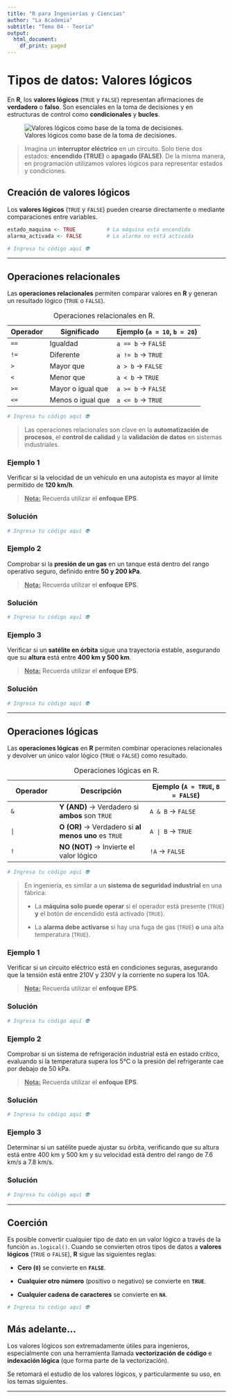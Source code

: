 ```yaml
---
title: "R para Ingenierías y Ciencias"
author: "La Academia"
subtitle: "Tema 04 - Teoría"
output:
  html_document:
    df_print: paged
---
```


# Tipos de datos: Valores lógicos

En **R**, los **valores lógicos** (`TRUE` y `FALSE`) representan afirmaciones de **verdadero** o **falso**. Son esenciales en la toma de decisiones y en estructuras de control como **condicionales** y **bucles**.

![Valores lógicos como base de la toma de decisiones.](https://github.com/aisacc/Programacion-R/blob/main/_Im%C3%A1genes/Tema%2004%20-%20Tipos%20de%20datos%20-%20Valores%20l%C3%B3gicos/1.png?raw=true)

> Imagina un **interruptor eléctrico** en un circuito. Solo tiene dos estados: **encendido (TRUE)** o **apagado (FALSE)**. De la misma manera, en programación utilizamos valores lógicos para representar estados y condiciones.

## Creación de valores lógicos

Los **valores lógicos** (`TRUE` y `FALSE`) pueden crearse directamente o mediante comparaciones entre variables.

``` r
estado_maquina <- TRUE          # La máquina está encendida
alarma_activada <- FALSE        # La alarma no está activada
```

```r
# Ingresa tu código aquí 👽
```

------------------------------------------------------------------------

## Operaciones relacionales

Las **operaciones relacionales** permiten comparar valores en **R** y generan un resultado lógico (`TRUE` o `FALSE`).

| Operador | Significado       | Ejemplo (`a = 10`, `b = 20`) |
|----------|-------------------|------------------------------|
| `==`     | Igualdad          | `a == b` → `FALSE`           |
| `!=`     | Diferente         | `a != b` → `TRUE`            |
| `>`      | Mayor que         | `a > b` → `FALSE`            |
| `<`      | Menor que         | `a < b` → `TRUE`             |
| `>=`     | Mayor o igual que | `a >= b` → `FALSE`           |
| `<=`     | Menos o igual que | `a <= b` → `TRUE`            |

: Operaciones relacionales en R.

```r
# Ingresa tu código aquí 👽
```

> Las operaciones relacionales son clave en la **automatización de procesos**, el **control de calidad** y la **validación de datos** en sistemas industriales.

### Ejemplo 1

Verificar si la velocidad de un vehículo en una autopista es mayor al límite permitido de **120 km/h**.

> [**Nota:**]{.underline} Recuerda utilizar el **enfoque EPS**.

### Solución

```r
# Ingresa tu código aquí 👽
```

### Ejemplo 2

Comprobar si la **presión de un gas** en un tanque está dentro del rango operativo seguro, definido entre **50 y 200 kPa**.

> [**Nota:**]{.underline} Recuerda utilizar el **enfoque EPS**.

### Solución

```r
# Ingresa tu código aquí 👽
```

### Ejemplo 3

Verificar si un **satélite en órbita** sigue una trayectoria estable, asegurando que su **altura** está entre **400 km y 500 km**.

> [**Nota:**]{.underline} Recuerda utilizar el **enfoque EPS**.

### Solución

```r
# Ingresa tu código aquí 👽
```

------------------------------------------------------------------------

## Operaciones lógicas

Las **operaciones lógicas** en **R** permiten combinar operaciones relacionales y devolver un único valor lógico (`TRUE` o `FALSE`) como resultado.

| Operador | Descripción | Ejemplo (`A = TRUE`, `B = FALSE`) |
|------------------------|--------------------------------------------|---------------------------------------|
| `&` | **Y (AND)** → Verdadero si **ambos** son `TRUE` | `A & B` → `FALSE` |
| `|` | **O (OR)** → Verdadero si **al menos uno** es `TRUE` | `A | B` → `TRUE` |
| `!` | **NO (NOT)** → Invierte el valor lógico | `!A` → `FALSE` |

: Operaciones lógicas en R.

```r
# Ingresa tu código aquí 👽
```

> En ingeniería, es similar a un **sistema de seguridad industrial** en una fábrica:
>
> -   La **máquina solo puede operar** si el operador está presente (`TRUE`) **y** el botón de encendido está activado (`TRUE`).
>
> -   La **alarma debe activarse** si hay una fuga de gas (`TRUE`) **o** una alta temperatura (`TRUE`).

### Ejemplo 1

Verificar si un circuito eléctrico está en condiciones seguras, asegurando que la tensión está entre 210V y 230V y la corriente no supera los 10A.

> [**Nota:**]{.underline} Recuerda utilizar el **enfoque EPS**.

### Solución

```r
# Ingresa tu código aquí 👽
```

### Ejemplo 2

Comprobar si un sistema de refrigeración industrial está en estado crítico, evaluando si la temperatura supera los 5°C o la presión del refrigerante cae por debajo de 50 kPa.

> [**Nota:**]{.underline} Recuerda utilizar el **enfoque EPS**.

### Solución

```r
# Ingresa tu código aquí 👽
```

### Ejemplo 3

Determinar si un satélite puede ajustar su órbita, verificando que su altura está entre 400 km y 500 km y su velocidad está dentro del rango de 7.6 km/s a 7.8 km/s.

### Solución

```r
# Ingresa tu código aquí 👽
```

------------------------------------------------------------------------

## Coerción

Es posible convertir cualquier tipo de dato en un valor lógico a través de la función `as.logical()`. Cuando se convierten otros tipos de datos a **valores lógicos** (`TRUE` o `FALSE`), **R** sigue las siguientes reglas:

-   **Cero (`0`)** se convierte en **`FALSE`**.

-   **Cualquier otro número** (positivo o negativo) se convierte en **`TRUE`**.

-   **Cualquier cadena de caracteres** se convierte en **`NA`**.

```r
# Ingresa tu código aquí 👽
```

## Más adelante...

Los valores lógicos son extremadamente útiles para ingenieros, especialmente con una herramienta llamada **vectorización de código** e **indexación lógica** (que forma parte de la vectorización).

Se retomará el estudio de los valores lógicos, y particularmente su uso, en los temas siguientes.

------------------------------------------------------------------------
